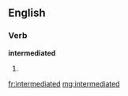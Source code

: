 ==English==

===Verb===
'''intermediated'''

# {{past of|[[intermediate]]}}

[[fr:intermediated]]
[[mg:intermediated]]